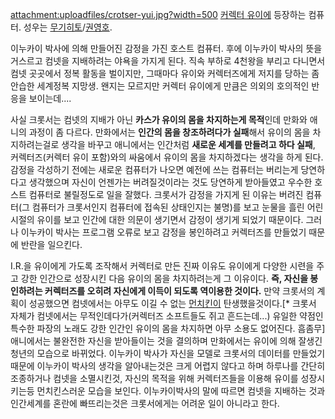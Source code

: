attachment:uploadfiles/crotser-yui.jpg?width=500
[[커렉터 유이]]에 등장하는 컴퓨터. 성우는 [[무기히토]]/[[권영호]]. 

이누카이 박사에 의해 만들어진 감정을 가진 호스트 컴퓨터. 후에 이누카이 박사의 뜻을 거스르고 컴넷을 지배하려는 야욕을 가지게 된다. 직속 부하로 4천왕을 부리고 다니면서 컴넷 곳곳에서 정복 활동을 벌이지만, 그때마다 유이와 커렉터즈에게 저지를 당하는 좀 안습한 세계정복 지망생. 왠지는 모르지만 커렉터 유이에게 만큼은 의외의 호의적인 반응을 보이는데....

사실 크롯서는 컴넷의 지배가 아닌 '''카스가 유이의 몸을 차지하는게 목적'''인데 만화와 애니의 과정이 좀 다르다. 
만화에서는 '''인간의 몸을 창조하려다가 실패'''해서 유이의 몸을 차지하려는걸로 생각을 바꾸고 애니에서는 인간처럼 '''새로운 세계를 만들려고 하다 실패''', 커렉터즈(커렉터 유이 포함)와의 싸움에서 유이의 몸을 차지하겠다는 생각을 하게 된다. 감정을 각성하기 전에는 새로운 컴퓨터가 나오면 예전에 쓰는 컴퓨터는 버리는게 당연하다고 생각했으며 자신이 언젠가는 버려질것이라는 것도 당연하게 받아들였고 우수한 호스트 컴퓨터로 불릴정도로 일을 잘했다. 크롯서가 감정을 가지게 된 이유는 버려진 컴퓨터(그 컴퓨터가 크롯서인지 컴퓨터에 접속된 상태인지는 불명)를 보고 눈물을 흘린 어린시절의 유이를 보고 인간에 대한 의문이 생기면서 감정이 생기게 되었기 때문이다. 그러나 이누카이 박사는 프로그램 오류로 보고 감정을 봉인하려고 커렉터즈를 만들었기 때문에 반란을 일으킨다. 
  
I.R.을 유이에게 가도록 조작해서 커렉터로 만든 진짜 이유도 유이에게 다양한 시련을 주고 강한 인간으로 성장시킨 다음 유이의 몸을 차지하려는게 그 이유이다. '''즉, 자신을 봉인하려는 커렉터즈를 오히려 자신에게 이득이 되도록 역이용한 것이다.''' 만약 크롯서의 계획이 성공했으면 컴넷에서는 아무도 이길 수 없는 [[먼치킨]]이 탄생했을것이다.[* 크롯서 자체가 컴넷에서는 무적인데다가(커렉터즈 소프트들도 쥐고 흔드는데...) 유일한 약점인 특수한 파장의 노래도 강한 인간인 유이의 몸을 차지하면 아무 소용도 없어진다. 흠좀무] 애니에서는 불완전한 자신을 받아들이는 것을 결의하며 만화에서는 유이에 의해 잘생긴 청년의 모습으로 바뀌었다.
이누카이 박사가 자신을 모델로 크롯서의 데이터를 만들었기 때문에 이누카이 박사의 생각을 알아내는것은 크게 어렵지 않다고 하며 하루나를 간단히 조종하거나 컴넷을 소멸시킨것, 자신의 목적을 위해 커렉터즈들을 이용해 유이를 성장시키는등 먼치킨스러운 모습을 보인다. 이누카이박사의 말에 따르면 컴넷을 지배하는 것과 인간세계를 혼란에 빠뜨리는것은 크롯서에게는 어려운 일이 아니라고 한다. 
